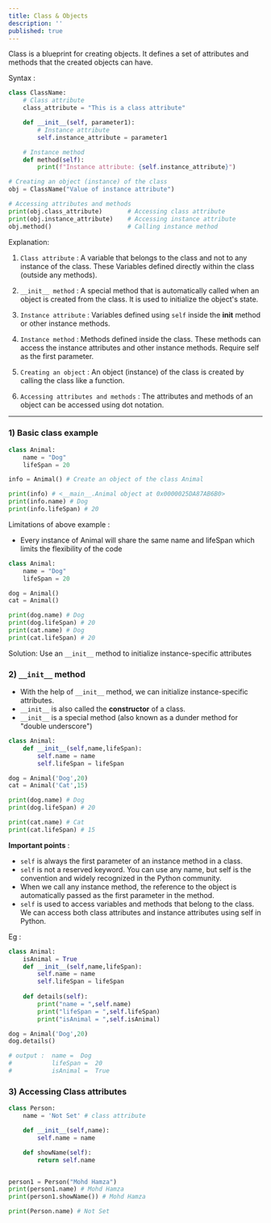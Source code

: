 ```yaml
---
title: Class & Objects
description: ''
published: true
---
```


Class is a blueprint for creating objects. It defines a set of attributes and methods that the created objects can have.

Syntax : 

```python
class ClassName:
    # Class attribute
    class_attribute = "This is a class attribute"

    def __init__(self, parameter1):
        # Instance attribute
        self.instance_attribute = parameter1

    # Instance method
    def method(self):
        print(f"Instance attribute: {self.instance_attribute}")

# Creating an object (instance) of the class
obj = ClassName("Value of instance attribute")

# Accessing attributes and methods
print(obj.class_attribute)       # Accessing class attribute
print(obj.instance_attribute)    # Accessing instance attribute
obj.method()                     # Calling instance method
```

Explanation:

1. `Class attribute` : A variable that belongs to the class and not to any instance of the class. These Variables defined directly within the class (outside any methods).

2. `__init__ method` : A special method that is automatically called when an object is created from the class. It is used to initialize the object's state.

3. `Instance attribute` : Variables defined using `self` inside the __init__ method or other instance methods.

4. `Instance method` : Methods defined inside the class. These methods can access the instance attributes and other instance methods. Require self as the first parameter.

5. `Creating an object` : An object (instance) of the class is created by calling the class like a function.

6. `Accessing attributes and methods` : The attributes and methods of an object can be accessed using dot notation.

---

### 1) Basic class example

```python
class Animal:
    name = "Dog"
    lifeSpan = 20

info = Animal() # Create an object of the class Animal

print(info) # <__main__.Animal object at 0x0000025DA87AB6B0>
print(info.name) # Dog
print(info.lifeSpan) # 20
```

Limitations of above example :

- Every instance of Animal will share the same name and lifeSpan which limits the flexibility of the code

```python 
class Animal:
    name = "Dog"
    lifeSpan = 20

dog = Animal()
cat = Animal()

print(dog.name) # Dog
print(dog.lifeSpan) # 20
print(cat.name) # Dog
print(cat.lifeSpan) # 20
```
Solution: Use an `__init__` method to initialize instance-specific attributes

### 2) `__init__` method

- With the help of `__init__` method, we can initialize instance-specific attributes.
- `__init__` is also called the **constructor** of a class.
- `__init__` is a special method (also known as a dunder method for "double underscore")

```python showLineNumbers {2}
class Animal:
    def __init__(self,name,lifeSpan):
        self.name = name
        self.lifeSpan = lifeSpan

dog = Animal('Dog',20)
cat = Animal('Cat',15)

print(dog.name) # Dog
print(dog.lifeSpan) # 20

print(cat.name) # Cat
print(cat.lifeSpan) # 15
```

**Important points** :

- `self` is always the first parameter of an instance method in a class.
- `self` is not a reserved keyword. You can use any name, but self is the convention and widely recognized in the Python community.
- When we call any instance method, the reference to the object is automatically passed as the first parameter in the method.
- `self` is used to access variables and methods that belong to the class. We can access both class attributes and instance attributes using self in Python. 

Eg : 

```python
class Animal:
    isAnimal = True
    def __init__(self,name,lifeSpan):
        self.name = name
        self.lifeSpan = lifeSpan
    
    def details(self):
        print("name = ",self.name)
        print("lifeSpan = ",self.lifeSpan)
        print("isAnimal = ",self.isAnimal)

dog = Animal('Dog',20)
dog.details() 

# output :  name =  Dog
#           lifeSpan =  20
#           isAnimal =  True
```

### 3) Accessing Class attributes

```python
class Person:
    name = 'Not Set' # class attribute

    def __init__(self,name):
        self.name = name 

    def showName(self):
        return self.name


person1 = Person("Mohd Hamza")
print(person1.name) # Mohd Hamza
print(person1.showName()) # Mohd Hamza

print(Person.name) # Not Set
```

